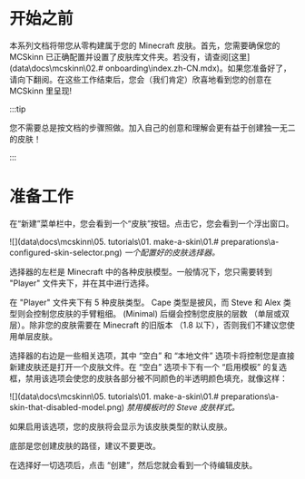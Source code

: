# 开始之前

本系列文档将带您从零构建属于您的 Minecraft 皮肤。首先，您需要确保您的 MCSkinn 已正确配置并设置了皮肤库文件夹。若没有，请查阅[这里](data\docs\mcskinn\02.# onboarding\index.zh-CN.mdx)。如果您准备好了，请向下翻阅。在这些工作结束后，您会（我们肯定）欣喜地看到您的创意在 MCSkinn 里呈现!

:::tip

您不需要总是按文档的步骤照做。加入自己的创意和理解会更有益于创建独一无二的皮肤！

:::

# 准备工作

在“新建”菜单栏中，您会看到一个“皮肤”按钮。点击它，您会看到一个浮出窗口。

![](data\docs\mcskinn\05. tutorials\01. make-a-skin\01.# preparations\a-configured-skin-selector.png)
*一个配置好的皮肤选择器。*

选择器的左栏是 Minecraft 中的各种皮肤模型。一般情况下，您只需要转到 "Player" 文件夹下，并在其中进行选择。

在 "Player" 文件夹下有 5 种皮肤类型。 Cape 类型是披风，而 Steve 和 Alex 类型则会控制您皮肤的手臂粗细。 (Minimal) 后缀会控制您皮肤的层数 （单层或双层）。除非您的皮肤需要在 Minecraft 的旧版本 （1.8 以下），否则我们不建议您使用单层皮肤。

选择器的右边是一些相关选项，其中 “空白” 和 “本地文件” 选项卡将控制您是直接新建皮肤还是打开一个皮肤文件。在 “空白” 选项卡下有一个 “启用模板” 的复选框，禁用该选项会使您的皮肤各部分被不同颜色的半透明颜色填充，就像这样：

![](data\docs\mcskinn\05. tutorials\01. make-a-skin\01.# preparations\a-skin-that-disabled-model.png)
*禁用模板时的 Steve 皮肤样式。*

如果启用该选项，您的皮肤将会显示为该皮肤类型的默认皮肤。

底部是您创建皮肤的路径，建议不要更改。

在选择好一切选项后，点击 “创建”，然后您就会看到一个待编辑皮肤。
